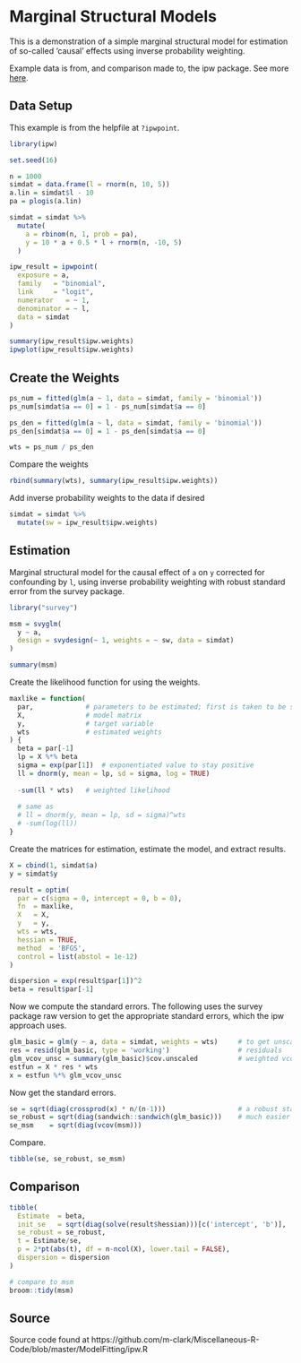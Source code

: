 # Marginal Structural Models

This is a demonstration of a simple marginal structural model for estimation of so-called 'causal' effects using inverse probability weighting.

Example data is from, and comparison made to, the <span class="pack" style = "">ipw</span> package.  See more [here](https://www.jstatsoft.org/article/view/v043i13/v43i13.pdf).


## Data Setup

This example is from the helpfile at `?ipwpoint`.

```r
library(ipw)

set.seed(16)

n = 1000
simdat = data.frame(l = rnorm(n, 10, 5))
a.lin = simdat$l - 10
pa = plogis(a.lin)

simdat = simdat %>% 
  mutate(
    a = rbinom(n, 1, prob = pa),
    y = 10 * a + 0.5 * l + rnorm(n, -10, 5)
  )

ipw_result = ipwpoint(
  exposure = a,
  family   = "binomial",
  link     = "logit",
  numerator   = ~ 1,
  denominator = ~ l,
  data = simdat
)

summary(ipw_result$ipw.weights)
ipwplot(ipw_result$ipw.weights)
```




## Create the Weights

```r
ps_num = fitted(glm(a ~ 1, data = simdat, family = 'binomial'))
ps_num[simdat$a == 0] = 1 - ps_num[simdat$a == 0]

ps_den = fitted(glm(a ~ l, data = simdat, family = 'binomial'))
ps_den[simdat$a == 0] = 1 - ps_den[simdat$a == 0]

wts = ps_num / ps_den
```



Compare the weights

```r
rbind(summary(wts), summary(ipw_result$ipw.weights))
```


Add inverse probability weights to the data if desired

```r
simdat = simdat %>% 
  mutate(sw = ipw_result$ipw.weights)
```




## Estimation

Marginal structural model for the causal effect of `a` on `y` corrected for confounding by `l`, using inverse probability weighting with robust standard error from the <span class="pack" style = "">survey</span> package.

```r
library("survey")

msm = svyglm(
  y ~ a,
  design = svydesign(~ 1, weights = ~ sw, data = simdat)
)

summary(msm)
```


Create the likelihood function for using the weights.

```r
maxlike = function(
  par,             # parameters to be estimated; first is taken to be sigma
  X,               # model matrix
  y,               # target variable
  wts              # estimated weights
) {
  beta = par[-1]
  lp = X %*% beta
  sigma = exp(par[1])  # exponentiated value to stay positive
  ll = dnorm(y, mean = lp, sd = sigma, log = TRUE)  
  
  -sum(ll * wts)   # weighted likelihood
  
  # same as
  # ll = dnorm(y, mean = lp, sd = sigma)^wts
  # -sum(log(ll))
}
```

Create the matrices for estimation, estimate the model, and extract results.

```r
X = cbind(1, simdat$a)
y = simdat$y

result = optim(
  par = c(sigma = 0, intercept = 0, b = 0),
  fn  = maxlike,
  X   = X,
  y   = y,
  wts = wts,
  hessian = TRUE,
  method  = 'BFGS',
  control = list(abstol = 1e-12)
)

dispersion = exp(result$par[1])^2
beta = result$par[-1]
```

Now we compute the standard errors. The following uses the <span class="pack" style = "">survey</span> package raw version to get the appropriate standard errors, which the <span class="pack" style = "">ipw</span> approach uses.


```r
glm_basic = glm(y ~ a, data = simdat, weights = wts)     # to get unscaled cov
res = resid(glm_basic, type = 'working')                 # residuals
glm_vcov_unsc = summary(glm_basic)$cov.unscaled          # weighted vcov unscaled by dispersion solve(crossprod(qr(X)))
estfun = X * res * wts                  
x = estfun %*% glm_vcov_unsc 
```

Now  get the standard errors.

```r
se = sqrt(diag(crossprod(x) * n/(n-1)))                  # a robust standard error
se_robust = sqrt(diag(sandwich::sandwich(glm_basic)))    # much easier way to get it
se_msm    = sqrt(diag(vcov(msm)))
```

Compare.

```r
tibble(se, se_robust, se_msm)
```




## Comparison

```r
tibble(
  Estimate  = beta,
  init_se   = sqrt(diag(solve(result$hessian)))[c('intercept', 'b')],  # same as scaled se from glm_basic
  se_robust = se_robust,
  t = Estimate/se,
  p = 2*pt(abs(t), df = n-ncol(X), lower.tail = FALSE),  
  dispersion = dispersion             
)

# compare to msm
broom::tidy(msm)
```

## Source

Source code found at https://github.com/m-clark/Miscellaneous-R-Code/blob/master/ModelFitting/ipw.R
